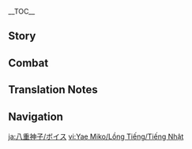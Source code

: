 {{CharacterTabs}}
{{LanguageTabs}}
__TOC__
==Story==
{{VO/Story
|character           = Yae Miko
|language            = ja
|name                = 八重神子

|vo_01_01_title      = 初めまして…
|vo_01_01_subtitle   = Hello
|vo_01_01_file       = VO_{language}{character} Hello.ogg
|vo_01_01_tx         = 妾は鳴神大社の宮司。此度参ったのは、大社の勅令により汝の一挙一動を見定めるためじゃ…ふふ、そう緊張するでない、ただの建前に過ぎぬ。正当な理由で休暇をとるには、これが必要なんじゃ。ほれ、早く妾に面白いことを見せてくれぬか。
|vo_01_01_rm         = Warawa wa Narukami Ooyashiro no Guuji. Kotabi maitta no wa, Ooyashiro no chokurei ni yori nanji no ikkyoichidou wo misadameru tame ja... Fufu, sou kinchou suru de nai, tada no tatemae ni suginu. Seitou na riyuu de kyuuka wo toru ni wa, kore ga hitsuyou nanja. Hore, hayaku warawa ni omoshiroi koto wo misete kurenu ka.
|vo_02_01_title      = 世間話・小説の題材
|vo_02_01_subtitle   = Chat: Creative Writing
|vo_02_01_file       = VO_{language}{character} Chat - Creative Writing.ogg
|vo_02_01_tx         = 最近の八重堂の小説は、異世界転生ものが多すぎる。ふん、自分たちの世界がそんなにも不満なのじゃろうか。
|vo_02_01_rm         = Saikin no Yae-dou no shousetsu wa, isekai tensei mono ga oosugiru. Fun, jibun-tachi no sekai ga sonna ni mo fuman na no jarou ka.
|vo_02_02_title      = 世間話・物語
|vo_02_02_subtitle   = Chat: Stories
|vo_02_02_file       = VO_{language}{character} Chat - Stories.ogg
|vo_02_02_tx         = 大半の者の一生は、紙に書いても数行にしかならず、そのほとんどが退屈な物語なんじゃ。
|vo_02_02_rm         = Taihan no mono no isshou wa, kami ni kaite mo suugyou ni shika narazu, sono hotondo ga taikutsu na monogatari nanja.
|vo_02_03_title      = 世間話・塵世
|vo_02_03_subtitle   = Chat: Mortal World
|vo_02_03_file       = VO_{language}{character} Chat - Mortal World.ogg
|vo_02_03_tx         = 妾にとって、不変も一種の美。はぁ…じゃが、俗世とはいつまでも変わらぬまま続くものではない…
|vo_02_03_rm         = Warawa ni totte, fuhen mo isshu no bi. Haa... ja ga, zokuse to wa itsu made mo kawaranu mama tsudzuku mono de wa nai...
|vo_03_01_title      = 雨の日…
|vo_03_01_subtitle   = When It Rains
|vo_03_01_file       = VO_{language}{character} When It Rains.ogg
|vo_03_01_tx         = 雨が降ると、全身の毛髪がびしょ濡れになってしまう…
|vo_03_01_rm         = Ame ga furu to, zenshin no mouhatsu ga bishonure ni natte shimau...
|vo_03_02_title      = 雷の日…
|vo_03_02_subtitle   = When Thunder Strikes
|vo_03_02_file       = VO_{language}{character} When Thunder Strikes.ogg
|vo_03_02_tx         = みな雷を恐れているようじゃが、妾が雷の音を聞いて覚えるのは親近感のみじゃ。
|vo_03_02_rm         = Mina kaminari wo osorete iru you ja ga, warawa ga kaminari no oto wo kiite oboeru no wa shinkinkan nomi ja.
|vo_03_03_title      = 雪の日…
|vo_03_03_subtitle   = When It Snows
|vo_03_03_file       = VO_{language}{character} When It Snows.ogg
|vo_03_03_tx         = まだ霊智が芽生えておらぬ小狐は、餌を求めて雪の中に飛び込むことがままある…ん？妾がそうしているところを見たい…じゃと？ふっ、たわけ。
|vo_03_03_rm         = Mada reichi ga mebaete oranu kogitsune wa, esa wo motomete yuki no naka ni tobikomu koto ga mama aru... N? Warawa ga sou shite iru tokoro wo mitai... ja to? Fu', tawake.
|vo_04_01_title      = おはよう…
|vo_04_01_subtitle   = Good Morning
|vo_04_01_file       = VO_{language}{character} Good Morning.ogg
|vo_04_01_tx         = おはよう。なんじゃその元気のない姿は、よう眠れんかったのか？ふむ…よもや昨晩、悪事を働きにでも行っておったのではなかろうのう？
|vo_04_01_rm         = Ohayou. Nanja sono genki no nai sugata wa, you nemurenkatta no ka? Fumu... Yo mo ya sakuban, akuji wo hataraki ni de mo itte otta no de wa nakarou nou?
|vo_04_02_title      = こんにちは…
|vo_04_02_subtitle   = Good Afternoon
|vo_04_02_file       = VO_{language}{character} Good Afternoon.ogg
|vo_04_02_tx         = ふむ…困ったのう。昼餉は何を食べるとするか…？近頃はずっと油揚げを食してきたゆえ、たまにはさっぱりとしたものが良いのじゃが。そういえば、社奉行家の娘に久しく会っておらぬ。あそこへ行ってあやつの作った菓子でもいただくとしよう。
|vo_04_02_rm         = Fumu... komatta nou. Hiruge wa nani wo taberu to suru ka...? Chikagoro wa zutto aburaage wo shokushite kita yue, tama ni wa sappari to shita mono ga yoi no ja ga. Sou ieba, Sha-bugyou-ke no musume ni hisashiku atte oranu. Asoko he itte ayatsu no tsukutta kashi de mo itadaku to shiyou.
|vo_04_03_title      = こんばんは…
|vo_04_03_subtitle   = Good Evening
|vo_04_03_file       = VO_{language}{character} Good Evening.ogg
|vo_04_03_tx         = 今宵の月はなんと明るいことか。このまま何もせぬのは実に惜しい。妾と一緒に月の下を歩かぬか？嫌とは言わせぬぞ。
|vo_04_03_rm         = Koyoi no tsuki wa nanto akarui koto ka. Kono mama nani mo senu no wa jitsu ni oshii. Warawa to issho ni tsuki no shita wo arukanu ka? Iya to wa iwasenu zo.
|vo_04_04_title      = おやすみ…
|vo_04_04_subtitle   = Good Night
|vo_04_04_file       = VO_{language}{character} Good Night.ogg
|vo_04_04_tx         = そろそろ床に就く時間じゃな。ふふっ、雷鳴も聞こえぬ夜では、ぐっすりと眠ることもできぬ。
|vo_04_04_rm         = Sorosoro toko ni tsuku jikan ja na. Fufu', raimei mo kokenu yoru de wa, gussuri to nemuru koto mo dekinu.
|vo_05_01_title      = 八重神子自身について・永遠
|vo_05_01_subtitle   = About {character}: Eternity
|vo_05_01_file       = VO_{language}{character} About {character} - Eternity.ogg
|vo_05_01_tx         = 永遠とは、己の持っているものを失わぬこと。じゃが別の視点から言えば、さらなる可能性をあきらめることと同じじゃ。この世とは常にそうであり、すべてを手に入れることなど誰にもかなわぬ。
|vo_05_01_rm         = Eien to wa, onore no motte iru mono wo ushinawanu koto. Jaga betsu no shiten kara ieba, sara naru kanousei wo akirameru koto to onaji ja. Kono yo to wa tsune ni sou de ari, subete wo te ni ireru koto nado dare ni mo ka na wa nu.
|vo_05_02_title      = 八重神子自身について・趣味
|vo_05_02_subtitle   = About {character}: Interests
|vo_05_02_file       = VO_{language}{character} About {character} - Interests.ogg
|vo_05_02_tx         = 人間は実に面白い。じゃからこそ、妾は好きなんじゃ。たとえ須臾に過ぎぬ命であっても、眩い光を放つことができる。中には、長い時を経ようと淀むことなく光を持つ者もおる。そのような人生を読むのは、妾にとって大層楽しみなことなんじゃ。
|vo_05_02_rm         = Ningen wa jitsu ni omoshiroi. Ja kara koso, warawa wa suki nanja. Tatoe shuyu ni suginu inochi de atte mo, mabayui hikari wo hanatsu koto ga dekiru. Naka ni wa, nagai toki wo heyou to yodomu koto naku hikari wo motsu mono mo oru. Sono you na jinsei wo yomu no wa, warawa ni totte taisou tanoshimina koto nanja.
|vo_06_01_title      = 作家について…
|vo_06_01_subtitle   = About Us: Authorship
|vo_06_01_file       = VO_{language}{character} About Us - Authorship.ogg
|vo_06_01_tx         = つまらぬ、この本もあの本も、実につまらぬ。はぁ…こやつらは一体どのようにして作家になったのじゃ。そうじゃ、汝の経歴を書き下ろし、八重堂に送ってみてはどうじゃ？きっと妾が楽し…きっとみなに大受けするじゃろう。
|vo_06_01_rm         = Tsumaranu, kono hon mo ano hon mo, jitsu ni tsumaranu. Haa... Koyatsura wa ittai dono you ni shite sakka ni natta no ja. Sou ja, nanji no keireki wo kakioroshi, Yae-dou ni okutte mite wa dou ja? Kitto warawa ga tanoshi... Kitto mina ni oouke suru jarou.
|vo_06_02_title      = 摩耗について…
|vo_06_02_friendship = 6
|vo_06_02_quest      = Omnipresence Over Mortals
|vo_06_02_subtitle   = About Us: Erosion
|vo_06_02_file       = VO_{language}{character} About Us - Erosion.ogg
|vo_06_02_tx         = 己を閉じ込めれば、「摩耗」を早めてしまうやもしれぬ。自分一人しかおらぬ世界で、その目に誰も映さぬのは実に恐ろしいことじゃ…じゃから、汝と妾が一緒にいる時は、互いをその眼に映し合うのを忘れてはならぬぞ。
|vo_06_02_rm         = Onore wo tojikomereba, "mamou" wo hayamete shimau ya moshirenu. Jibun hitori shika oranu sekai de, sono me ni dare mo utsusanu no wa jitsu ni osoroshii koto ja... Jakara, nanji to warawa ga issho ni iru toki wa, tagai wo sono manako ni utsushiau no wo wasurete wa naranu zo.
|vo_07_01_title      = 「神の目」について…
|vo_07_01_friendship = 4
|vo_07_01_subtitle   = About the [[Vision]]
|vo_07_01_file       = VO_{language}{character} About the Vision.ogg
|vo_07_01_tx         = ん？…妾の「神の目」の付け方が好きじゃと？見る目があるではないか。ほれ…触ってみるか？
|vo_07_01_rm         = N? ...Warawa no "Kami no Me" no tsukekata ga suki ja to? Miru me ga aru de wa nai ka. Hore... sawatte miru ka?
|vo_07_02_title      = シェアしたいこと…
|vo_07_02_friendship = 4
|vo_07_02_subtitle   = Something to Share
|vo_07_02_file       = VO_{language}{character} Something to Share.ogg
|vo_07_02_tx         = 油を沸点の八割まで加熱し、豆腐を鍋に沿って入れる。弱火に切り替え、黄金色になるまで揚げてから取り出せば、熱々の油揚げの完成じゃ。この世でこれに勝るものは存在せぬ。ほれ、作り方を教えてやったんじゃ、何を呆けておる？
|vo_07_02_rm         = Abura wo futten no hachiwari made kanetsushi, toufu wo nabe ni sotte ireru. Yowabi ni kirikae, koganeiro ni naru made agete kara toridaseba, atsuatsu no aburaage no kansei ja. Kono yo de kore ni masaru mono wa sonzai se nu. Hora, tsukurikata wo oshiete yattanja, nani wo houkete oru?
|vo_07_03_title      = 興味のあること…
|vo_07_03_subtitle   = Interesting Things
|vo_07_03_file       = VO_{language}{character} Interesting Things.ogg
|vo_07_03_tx         = 鳴神大社にいると毎日のように視界に入るゆえ、時に目障りに思うこともある。じゃが、あの神櫻はすでに、妾の運命と深く関わっておるのじゃ。
|vo_07_03_rm         = Narukami Ooyashiro ni iru to mainichi no you ni shikai ni hairu yue, toki ni mezawari ni omou koto mo aru. Ja ga, ano Shin'ou wa sude ni, warawa no unmei to fukaku kakawatte oru no ja.
|vo_08_01_title      = 雷電将軍について…
|vo_08_01_friendship = 4
|vo_08_01_quest      = Omnipresence Over Mortals
|vo_08_01_subtitle   = About the [[Raiden Shogun]]
|vo_08_01_file       = VO_{language}{character} About the Raiden Shogun.ogg
|vo_08_01_tx         = 本当は外に出たいのに、いつまでも己を一心浄土の中に閉じ込めるなど、まるで自虐そのもの…まあ、ある意味それが、あやつのかわいいらしいところでもあるのじゃがな。
|vo_08_01_rm         = Hontou wa soto ni detai no ni, itsumade mo onore wo isshin joudo no naka ni tojishimeru naro, maru de jigyaku sono mono... Maa, aru imi sore ga, ayatsu no kawaii rashii tokoro de mo aru no ja ga na.
|vo_08_02_title      = 神里綾人について…
|vo_08_02_friendship = 4
|vo_08_02_subtitle   = About [[Kamisato Ayato]]
|vo_08_02_file       = VO_{language}{character} About Kamisato Ayato.ogg
|vo_08_02_tx         = 社奉行家の若造か。幼い頃から我が道を行くような性格じゃった。表向きはいつもニコニコしておったが、内心では何を企んでおるのか分からぬ。癪に障るやつじゃ…ふんっ、妾はやつとは違う、決して同族嫌悪などではないぞ。
|vo_08_02_rm         = Sha-bugyou-ke no wakazou ka. Osanai koro kara waga michi wo iku you na seikaku jatta. Omotemuki wa itsumo nikoniko shite otta ga, naishin de wa nani wo takurande oru no ka wakaranu. Shaku ni sawaru yatsu ja... Fun', warawa wa yatsu to wa chigau, kesshite douzoku ken'o nado de wa nai zo.
|vo_08_03_title      = 神里綾華について…
|vo_08_03_friendship = 4
|vo_08_03_quest      = The Immovable God and the Eternal Euthymia
|vo_08_03_subtitle   = About [[Kamisato Ayaka]]
|vo_08_03_file       = VO_{language}{character} About Kamisato Ayaka.ogg
|vo_08_03_tx         = 社奉行家の小娘のことなら、妾は大好きじゃぞ。何事においても理路整然としておるからのう。じゃが、社奉行はいつも損な役回りを演じておる、かわいそうに。あやつが神里家の者でなかったら、とうに八重堂に引き抜いておったところじゃ。
|vo_08_03_rm         = Sha-bugyou-ke no komusume no koto nara, warawa wa daisuki ja zo. Nanigoto ni oite mo riroseizen to shite oru kara nou. Ja ga, Sha-bugyou wa itsumo sonna yakumawari wo enjite oru, kawaisou ni. Ayatsu ga Kamisato-ke no mono de nakattara, dou ni Yae-dou ni hikinuite otta tokoro ja.
|vo_08_04_title      = 九条裟羅について…
|vo_08_04_friendship = 4
|vo_08_04_subtitle   = About [[Kujou Sara]]
|vo_08_04_file       = VO_{language}{character} About Kujou Sara.ogg
|vo_08_04_tx         = あの頑固頭か…頭の柔軟さでは、あやつの天狗親父と比べて遥かに劣っておる…まあ、なんと言うか、頑固者にも頑固者の良さはあるが…願わくば、神社で妾を呼び止め、影のことをしつこく聞いてくるのはやめてほしいものじゃ。
|vo_08_04_rm         = Ano ganko atama ka... Atama no juunansa de wa, ayatsu no tengu oyaji to kurabete haruka ni ototte oru... Maa, nanto iu ka, gankomono ni mo gankomono no yosa wa aru ga... Negawakuba, jinja de warawa wo yobitome, Ei no koto ni shitsukoku kiite kuru no wa yamete hoshii mono ja.
|vo_08_05_title      = 宵宮について…
|vo_08_05_friendship = 4
|vo_08_05_quest      = The Immovable God and the Eternal Euthymia
|vo_08_05_subtitle   = About [[Yoimiya]]
|vo_08_05_file       = VO_{language}{character} About Yoimiya.ogg
|vo_08_05_tx         = 長野原の花火か、妾にとって一年のうちの数少ない楽しみでもある。聞いたところによると、先日、天領奉行で騒ぎを起こし、敷地内で花火を放ったそうじゃ。ふふっ、九条家の者はきっと怒りで顔を引きつらせておったじゃろうな。それをこの目で見ることができなかったのは実に残念じゃ。
|vo_08_05_rm         = Naganohara no hanabi ka, warawa ni totte ichinen no uchi no kazusukunai tanoshimi de mo aru. Kiita tokoro ni yoru to, senjitsu, Tenryou-bugyou de sawagi wo okoshi, shikichinai de hanabi wo hanatta sou ja. Fufu', Kujou-ke no mono wa kitto ikari de kao wo hikitsurasete otta jarou na. Sore wo kono me de miru koto ga dekinakatta no wa jitsu ni zannen ja.
|vo_08_06_title      = 甘雨について…
|vo_08_06_friendship = 4
|vo_08_06_subtitle   = About [[Ganyu]]
|vo_08_06_file       = VO_{language}{character} About Ganyu.ogg
|vo_08_06_tx         = そういえば、甘雨の姉君には久しく会っておらぬな。稲妻がまだ鎖国をしていなかった頃、璃月と稲妻の間の事務はすべて妾と姉君が受け持っておったんじゃ。姉君は本当に頼りになるお方じゃ。今度璃月へ行く機会があったら、また新鮮なウミレイシを姉君に持っていくとしよう。
|vo_08_06_rm         = Sou ieba, Kan'u no anegimi ni wa hisashiku atte oranu na. Inazuma ga mada sakoku wo shite inakatta koro, Riiyue to Inazuma no aida no jimu wa subete warawa to anegimi ga ukemotte ottanja. Anegimi wa hontou ni tayori ni naru okata ja. Kondo Riiyue he iku kikai ga attara, mata shinsen-na umireishi wo anegimi ni motte iku to shiyou.
|vo_08_07_title      = 珊瑚宮心海について…
|vo_08_07_friendship = 4
|vo_08_07_quest      = Omnipresence Over Mortals
|vo_08_07_subtitle   = About [[Sangonomiya Kokomi]]
|vo_08_07_file       = VO_{language}{character} About Sangonomiya Kokomi.ogg
|vo_08_07_tx         = 今の巫女は、みなかわゆい容姿をしておる。この娘が太平神楽を踊ったら一体どうなることか、群魚すら一緒に踊り回るやもしれぬな。もし妾を「神子お姉さま」と呼んでくれたならば、ふふ…妾は喜んで心得を教えてやるつもりじゃぞ。
|vo_08_07_rm         = Ima no miko wa, mina kawayui youshi wo shite oru. Kono musume ga taihei kagura wo odottara ittai dou naru koto ka, gungyo sura issho ni odorimawaru ya moshirenu na. Moshi warawa wo "Miko-onee-sama" to yonde kureta naraba, fufu... Warawa wa yorokonde kokoroe wo oshiete yaru tsumori ja zo.
|vo_08_08_title      = 国崩について…
|vo_08_08_friendship = 4
|vo_08_08_quest      = Omnipresence Over Mortals
|vo_08_08_hidden     = The Night-Bird Falls at the Curtain's Call
|vo_08_08_subtitle   = About [[Scaramouche|Kunikuzushi]]
|vo_08_08_file       = VO_{language}{character} About Kunikuzushi.ogg
|vo_08_08_tx         = 妾は当時からあれを厄介なやつだと思っておった。じゃがあやつは、自身の創造したものじゃからと手を出したくないと言いおった。こうなると分かっておれば、あやつに黙って処分しておいたというのに。今はもう…ふんっ、まったく厄介な面倒事じゃ。
|vo_08_08_rm         = Warawa wa touji kara are wo yakkaina yatsu da to omotte otta. Jaga ayatsu wa, jishin no souzou shita mono ja kara to te wo dashitakunai to ii otta. Kou naru to wakatte oreba, ayatsu ni damatte shobun shite oita to iu no ni. Ima wa mou... Fun', mattaku yakkai-na mendougoto ja.
|vo_08_09_title      = 荒瀧一斗について…
|vo_08_09_friendship = 4
|vo_08_09_subtitle   = About [[Arataki Itto]]
|vo_08_09_file       = VO_{language}{character} About Arataki Itto.ogg
|vo_08_09_tx         = あやつか、鬼族の妙な若造じゃろ。ふふっ、九条家に迷惑をかけておるらしいな。天領奉行の者は風紀を乱すという理由から、あやつが町に書いた伝言を消そうとしておるが、妾がそれを残すよう頼んだんじゃ。ふふっ、あんなに面白い小鬼、近頃は滅多に見られぬ。
|vo_08_09_rm         = Ayatsu ka, onizoku no myou-na wakazou jaro. Fufu', Kujou-ke ni meiwaku wo kakete oru rashii na. Tenryou-bugyou no mono wa fuuki wo midasu to iu riyuu kara, ayatsu ga machi ni kaita dengou wo kiesou to shite oru ga, warawa ga sore wo nokosu you tanonda n ja. Fufu', anna ni omoshiroi ko'oni, chikagoro wa metta ni mirarenu.
|vo_08_10_title      = ゴローについて…
|vo_08_10_friendship = 4
|vo_08_10_subtitle   = About [[Gorou]]
|vo_08_10_file       = VO_{language}{character} About Gorou.ogg
|vo_08_10_tx         = ゴローのしっぽは色艶もとても綺麗じゃが…やはり妾の毛並みのほうが柔らかいな。ふふん…
|vo_08_10_rm         = Goroo no shippo wa irotsuya mo totemo kirei ja ga... Yahari warawa no kenami no hou ga yawarakai-na. Fufun...
|vo_08_11_title      = 早柚について…
|vo_08_11_friendship = 4
|vo_08_11_subtitle   = About [[Sayu]]
|vo_08_11_file       = VO_{language}{character} About Sayu.ogg
|vo_08_11_tx         = あの背の小さな子は、隠れるのが得意なようじゃな。探すのが大変で小説を読む時間が減ったと、鹿野奈々がしょっちゅう愚痴をこぼしておった。もしや誰かが、密かに早柚を手助けしておるのやもしれぬな…？
|vo_08_11_rm         = Ano se no chiisana ko wa, kakureru no ga tokui-na you ja na. Sagasu no ga taihen de shousetsu wo yomu jikan ga hetta to, kanonana ga shocchau guchi wo koboshite otta. Moshiya dare ka ga, hisoka ni Sayu wo tedasuke shite oru no ya moshirenu na...?
|vo_08_12_title      = 久岐忍について…
|vo_08_12_friendship = 4
|vo_08_12_subtitle   = About [[Kuki Shinobu]]
|vo_08_12_file       = VO_{language}{character} About Kuki Shinobu.ogg
|vo_08_12_tx         = 幸の妹であるこの女子はとても個性的だと聞いた。巫女の家系でありながら、神社から離れ、様々な技術を学んだらしい。それだけに留まらず、璃月にも留学したことがあるそうじゃ。そして最後は、荒瀧派へと加わった…こんなにも面白い女子がおるなら、幸に紹介してもらわねばならぬのう。それに、幸なら妾の頼みを断ることはないじゃろう。
|vo_08_12_rm         = Miyuki no imouto de aru kono onnako wa totemo koseiteki da to kiita. Miko no kakei de arinagara, jinja kara hanare, samazama-na gijutsu wo mananda rashii. Sore dake ni todomarazu, Riiyue ni mo ryuugaku shita koto ga arusou ja. Soshite saigo wa, Arataki-ha he to kuwawatta... Konna ni mo omoshiroi onnako ga orunara, Miyuki ni shoukai shite morawaneba naranu nou. Sore ni, Miyuki nara warawa no tanomi wo kotowaru koto wa nai jarou.
|vo_08_13_title      = 綺良々について…
|vo_08_13_friendship = 4
|vo_08_13_subtitle   = About [[Kirara]]
|vo_08_13_file       = VO_{language}{character} About Kirara.ogg
|vo_08_13_tx         = 近頃は、人間社会に興味を持つ妖怪がますます多くなってきておる。これは良いことなんじゃろうか…ん？妾の見解とな？ふむ、もちろん、皆が楽しければよいと思っておるぞ。それに、自腹で飯を奢ってくれる愛い後輩を嫌うやつなど、おらんじゃろ？
|vo_08_13_rm         = Chikagoro wa, ningen shakai ni kyoumi wo motsu youkai ga masumasu ooku natte kite oru. Kore wa yoi koto nanjarou ka... N? Warawa no kenkai to na? Fumu, mochiron, minna ga tanoshikereba yoi to omotte oru zo. Sore ni, jibara de meshi wo ogotte kureru ui kouhai wo kirau yatsu nado, oranjaro?

|vo_08_14_title      = 夢見月瑞希について・産業競争
|vo_08_14_subtitle   = About [[Yumemizuki Mizuki]]: Business Rivalry
|vo_08_14_friendship = 4
|vo_08_14_file       = VO_{language}{character} About Yumemizuki Mizuki - Business Rivalry.ogg
|vo_08_14_tx         = 「焦燥感や疲労感を抱えてる人は、端から小説を読む気にならない」じゃと？はぁ…八重堂はまたしても失敗したようじゃ。あの「瑞希さん」が認めぬ小説であるということは、まだ面白さに欠けるということ。うちの編集と作家たちにもう少し時間を与えるとしよう。今後も認められぬようであれば…この役立たずな編集長自ら、あやつのために小説を書いてやるしかなさそうじゃ。題名は…ふむ「夢獏記」にしよう。
|vo_08_14_rm         = 

|vo_08_15_title      = 夢見月瑞希について・再会
|vo_08_15_subtitle   = About Yumemizuki Mizuki: Reunion
|vo_08_15_quest      = Dream Eater's Melancholia
|vo_08_15_friendship = 4
|vo_08_15_file       = VO_{language}{character} About Yumemizuki Mizuki - Reunion.ogg
|vo_08_15_tx         = 瑞希が稲妻に帰ってきたばかりの頃、ずっと何か心配事を抱えておるようじゃった。明らかに道端で妾に気づいても、目を逸らしたりしてな。…妾から話しかけなかったのかと？もちろん、そのようなことはしておらん。あの小難しそうにしてる顔をもっと見ていたかったのでな。妾の推測が正しければ、きっとすれ違ったときにあやつはこちらを振り向いて、目を丸くして妾のことを見ていたはずじゃ…その時、妾がもし振り返っていたとしよう。おそらく瑞希のやつは驚いて元の姿に戻り、耳を塞ぎながら逃げていたじゃろう。<br>じゃが今では…「月刊閑事」の読者お便りで、妾の揚げ足を取るようにまでなった。夢喰い獏の成長とは、大したものじゃな。
|vo_08_15_rm         = 

|vo_09_01_title      = 八重神子を知る・1
|vo_09_01_subtitle   = More About {character}: I
|vo_09_01_file       = VO_{language}{character} More About {character} - 01.ogg
|vo_09_01_tx         = 妾のことがもっと知りたいと？断りはせぬが、相互利益を重んじるのが世の常というもの。妾を知りたいのなら、汝のことと交換するのはどうじゃ？
|vo_09_01_rm         = Warawa no koto ga motto shiritai to? Kotori wa senu ga, soudou rieki wo omonjiru no ga yo no tsune to iu mono. Warawa wo shiritai no nara, nanji no koto to koukan suru no wa dou ja?
|vo_09_02_title      = 八重神子を知る・2
|vo_09_02_friendship = 3
|vo_09_02_subtitle   = More About {character}: II
|vo_09_02_file       = VO_{language}{character} More About {character} - 02.ogg
|vo_09_02_tx         = 狐斎宮様は遠出をすると言い、それっきり帰ってこんかった。はぁ…当時の妾は、鳴神大社の面倒事なんぞ引き受けるつもりはなかったのじゃが、宮司になれば好きなだけ油揚げが食べられると言われてのう…なんとも酷い理由じゃ。…うるさくて、面倒な女じゃった…
|vo_09_02_rm         = Kitsune Saiguu-sama wa toude wo suru to ii, sorekkiri kaette konkatta. Haa... Touji no warawa wa, Narukami Ooyashiro no mendougoto nanzo hikiukeru tsumori wa nakatta no ja ga, Guuji ni nareba suki-na dake aburaage ga taberareru to iwarete nou... Nanto mo hidoi riyuu ja. ...Urusakute, mendou-na onna jatta...
|vo_09_03_title      = 八重神子を知る・3
|vo_09_03_friendship = 4
|vo_09_03_quest      = Omnipresence Over Mortals
|vo_09_03_subtitle   = More About {character}: III
|vo_09_03_file       = VO_{language}{character} More About {character} - 03.ogg
|vo_09_03_tx         = 八重堂を立ち上げた当初の動機は、面白い小説を読むためじゃった。じゃが次第に、小説家の疲弊していく姿を見るのが楽しくなってのう…あやつらが締め切りを先延ばしにしようと言ってくるときの言い訳は、汝では到底思いつかぬものじゃろうな。何よりそれは、あやつらが書く小説よりも遥かに面白いものなんじゃ。
|vo_09_03_rm         = Yae-dou wo tachiageta tousho no douki wa, omoshiroi shousetsu wo yomu tame jatta. Ja ga shidai ni, shousetsuka no hihei shite iku sugata wo miru no ga tanoshiku natte nou... Ayatsura ga shimekiri wo sakinobashi ni shiyou to itte kuru toki no iiwake wa, nanji de wa toutei omoitsukanu mono jarou na. Nani yori sore wa, ayatsura ga kaku shousetsu yori mo haruka ni omoshiroi mono nanja.
|vo_09_04_title      = 八重神子を知る・4
|vo_09_04_friendship = 5
|vo_09_04_quest      = Omnipresence Over Mortals
|vo_09_04_subtitle   = More About {character}: IV
|vo_09_04_file       = VO_{language}{character} More About {character} - 04.ogg
|vo_09_04_tx         = いずれにせよ、魔神もいつかは消滅する時が来る。かの者らの物語が時と共にこの世界から消え、二度と人々の記憶に残らないとしたら、それはとても残念なことじゃ。その者たちの物語を書く資格のある者は、優れた思考と執筆力を兼ね備えている必要がある…この世にそのような者がおらぬのならば、育てれば良い…それら物語を書くことのできる作家をな。
|vo_09_04_rm         = Izure ni se yo, majin mo itsuka wa shoumetsu suru toki ga kuru. Kano mono-ra no monogatari ga toki to tomo ni kono sekai kara kie, nido to hitobito no kioku ni nokoranai toshitara, sore wa totemo zannen-na koto ja. Sono mono-tachi no monogatari wo kaku shikaku no aru mono wa, sugareta shikou to shippitsuryoku wo kanesonaete iru hitsuyou ga aru... Kono yo ni sono you-na mono ga oranu no naraba, sodatereba yoi... Sorera monogatari wo kaku koto no dekiru sakka wo na.
|vo_09_05_title      = 八重神子を知る・5
|vo_09_05_friendship = 6
|vo_09_05_quest      = Omnipresence Over Mortals
|vo_09_05_subtitle   = More About {character}: V
|vo_09_05_file       = VO_{language}{character} More About {character} - 05.ogg
|vo_09_05_tx         = そういえば、妾は数々の小説を読んできたが、自分で書いたことは一度もない。小説を書くのは、やはり手間の掛かることじゃからのう。じゃが、汝の旅が終わり、誰かに物語の記録をしてもらいたいと思った時…もし妾の手が空いておったら…
|vo_09_05_rm         = Sou ieba, warawa wa kazukazu no shousetsu wo yonde kita ga, jibun de kaita koto wa ichido mo nai. Shousetsu wo kaku no wa, yahari tema no kakaru koto jakara nou. Jaga, nanji no tabi ga owari, dare ka ni monogatari no kiroku wo shite moraitai to omotta toki... Moshi warawa no te ga aite ottara...
|vo_10_01_title      = 八重神子の趣味…
|vo_10_01_subtitle   = {character}'s Hobbies
|vo_10_01_file       = VO_{language}{character} Hobbies.ogg
|vo_10_01_tx         = 妾がもっとも好きなのは他人の物語を読むこと。次に好きなのは他人の困った顔を見ることじゃ。この二つが合わされば、ふふっ、相まってさらに面白いぞ。
|vo_10_01_rm         = Warawa ga motto mo sukina no wa tanin no monogatari wo yomu koto. Tsugi ni sukina no wa tanin no komatta kao wo miru koto ja. Kono futatsu ga awasareba, fufu', aimatte sara ni omoshiroi zo.
|vo_10_02_title      = 八重神子の悩み…
|vo_10_02_quest      = Omnipresence Over Mortals
|vo_10_02_subtitle   = {character}'s Troubles
|vo_10_02_file       = VO_{language}{character} Troubles.ogg
|vo_10_02_tx         = 安定した日々を送るのは実につまらぬ…
|vo_10_02_rm         = Antei shita hibi wo okuru no wa jitsu ni tsumaranu...
|vo_10_03_title      = 好きな食べ物…
|vo_10_03_quest      = Omnipresence Over Mortals
|vo_10_03_subtitle   = Favorite Food
|vo_10_03_file       = VO_{language}{character} Favorite Food.ogg
|vo_10_03_tx         = 「きつねうどん」を聞いたことはあるか？実はただ油揚げをのせただけのうどんなのじゃが…油揚げにうどん、どうじゃ、聞いただけで美味しそうじゃろう？
|vo_10_03_rm         = "Kitsune Udon" wo kiita koto wa aru ka? Jitsu wa tada aburaage wo noseta dake no udon na no ja ga... Aburaage ni udon, dou ja, kiita dake de oishisou jarou?
|vo_10_04_title      = 嫌いな食べ物…
|vo_10_04_subtitle   = Least Favorite Food
|vo_10_04_file       = VO_{language}{character} Least Favorite Food.ogg
|vo_10_04_tx         = まったくもって、漬物だけは受け入れられぬ。グッピーにしてもキビヤックにしても、酷い臭いじゃ。妾は鳴神大社の宮司として、そのような不潔で不浄なるものを飲み込むことは決してできぬ。
|vo_10_04_rm         = Mattaku motte, tsukemono dake wa ukeirerarenu. Guppii ni shite mo kibiyakku ni shite mo, hidoi kusai ja. Warawa wa Narukami Ooyashiro no Guuji to shite, sono you na fuketsu de fujou naru mono wo nomikomu koto wa kesshite dekinu.

<!-- Receiving a Gift -->
|vo_11_01_title      = 贈り物を受け取る·1
|vo_11_01_subtitle   = Receiving a Gift: I
|vo_11_01_file       = VO_{language}{character} Receiving a Gift - 01.ogg
|vo_11_01_tx         = ほう…童よ、妾の好みをよく知っておるようじゃな。
|vo_11_01_rm         = Hou... Wappa yo, warawa no konomi wo yoku shitteoru you ja na.
|vo_11_02_title      = 贈り物を受け取る·2
|vo_11_02_subtitle   = Receiving a Gift: II
|vo_11_02_file       = VO_{language}{character} Receiving a Gift - 02.ogg
|vo_11_02_tx         = 汝の手作りならば、口にしてみるか。ふふっ…
|vo_11_02_rm         = Nanji no tedzukuri naraba, kuchi ni shite miru ka. Fufu'...
|vo_11_03_title      = 贈り物を受け取る·3
|vo_11_03_subtitle   = Receiving a Gift: III
|vo_11_03_file       = VO_{language}{character} Receiving a Gift - 03.ogg
|vo_11_03_tx         = まったく…童よ、まだまだ努力が必要じゃな。
|vo_11_03_rm         = Mattaku... Wappa yo, madamada doryoku ga hitsuyou ja na.
|vo_12_01_title      = 誕生日…
|vo_12_01_subtitle   = Birth Date
|vo_12_01_file       = VO_{language}{character} Birth Date.ogg
|vo_12_01_tx         = 今日は汝の誕生日じゃったか…<br>「御歳の祝礼を今ここに迎えん。徒桜の命において、汝が求めんとするもの、汝が願わんとするもの、明神のもと正心をもって、その加護を汝に与えん」<br>うむ、こんなところか。これからも、望むものを手に入れ、万事が順調にいく良き一年になることを祈っておるぞ。
|vo_12_01_rm         = Kyou wa nanji no tanjoubi jatta ka...<br>"Ontoshi no wo ima koko ni mukaen. Adazakura no mei ni oite, nanji ga motomen to suru mono, nanji ga negawan to suru mono, myoujin no moto seishin wo motte, sono kago wo nanji ni ataen"<br>Umu, konna tokoro ka. Kore kara mo, nozomu mono wo te ni ire, banji ga junchou ni iku yoki ichinen ni naru koto wo inotte oru zo.
|vo_13_01_title      = 突破した感想・起
|vo_13_01_ascension  = 1
|vo_13_01_subtitle   = Feelings About Ascension: Intro
|vo_13_01_file       = VO_{language}{character} Feelings About Ascension -  01.ogg
|vo_13_01_tx         = 巫女修行の階位では、一連の修行を終えた後に祝詞を正確に暗唱できれば、「直階」を得られる。人間にとっては簡単じゃが、狐族にとってはもっとも困難といえる部分じゃ…なにせ、狐じゃからのう。
|vo_13_01_rm         = Miko shugyou no kaii de wa, ichiren no shugyou wo oeta ato ni norito wo seikaku ni anshou dekireba, "chokkai" wo erareru. Ningen ni totte wa kantan ja ga, kitsunezoku ni totte wa motto mo konnan to ieru bubun ja... Nanise, kitsune ja kara nou.
|vo_13_02_title      = 突破した感想・承
|vo_13_02_ascension  = 2
|vo_13_02_subtitle   = Feelings About Ascension: Building Up
|vo_13_02_file       = VO_{language}{character} Feelings About Ascension -  02.ogg
|vo_13_02_tx         = 宮司代理になる、つまり「正階」の修行はとても過酷なものじゃ。数々の試練を乗り越え、戒律を守らねばならぬ。この修行において、秘訣はただ一つのみ。夜こっそり盗み食いをする時、バレないようにすることじゃ。
|vo_13_02_rm         = Guuji dairi ni naru, tsumari "seikai" no shugyou wa totemo kakoku-na mono ja. Kazukazu no shiren wo norikoe, kairitsu wo mamoraneba naranu. Kono shugyou ni oite, hiketsu wa tada hitotsu no mi. Yoru kossori nusumigui wo suru toki, bare nai tou ni suru koto ja.
|vo_13_03_title      = 突破した感想・転
|vo_13_03_ascension  = 4
|vo_13_03_subtitle   = Feelings About Ascension: Climax
|vo_13_03_file       = VO_{language}{character} Feelings About Ascension -  03.ogg
|vo_13_03_tx         = 「明階」にまで上がるには、世を見定めることのできる天地明察の境地に達する必要がある。この境地に達すれば、一般的には神の目が授与され、普通の狐族を遥かに超える寿命を得ることとなる。
|vo_13_03_rm         = "Meikai" ni made agaru ni wa, yo ni misadameru koto no dekiru tenchi meisatsu no kyouchi ni tassuru hitsuyou ga aru. Kono kyouchi ni tassureba, ippanteki ni wa Kami no Me ga juyo sare, futsuu no kitsunezoku wo haruka ni koeru jumyou wo eru koto to naru.
|vo_13_04_title      = 突破した感想・結
|vo_13_04_ascension  = 6
|vo_13_04_quest      = Omnipresence Over Mortals
|vo_13_04_subtitle   = Feelings about Ascension: Conclusion
|vo_13_04_file       = VO_{language}{character} Feelings About Ascension -  04.ogg
|vo_13_04_tx         = 鳴神大社の「浄階」は、昔から鳴神大社の宮司のみが持つものじゃ。「浄階」は栄誉称号に似たようなもので、実力とは関係がない。じゃが、実力においても最強の妾が「浄階」を名乗るのは、そう間違ってはおらぬことじゃろう。
|vo_13_04_rm         = Narukami Ooyashiro no "joukai" wa, mukashi no Narukami Ooyashiro no Guuji no mi ga motsu mono ja. "Joukai" wa eiyo shougo ni nita you-na mono de, jitsuryoku to wa kankei ga nai. Ja ga, jitsuryoku ni oite mo saikyou no warawa ga "joukai" wo nanoru no wa, sou machigatte wa oranu koto jarou.
|vo_13_04_tl         = 
}}

==Combat==
{{Combat VO
|character           = Yae Miko
|language            = ja

<!-- Elemental Skill -->
|skill_1_tx          = ''(Dashing Forwards)'' 律令。
|skill_1_rm          = Ritsuryou.
|skill_2_tx          = ''(Dashing Forwards)'' 呪禁。
|skill_2_rm          = Jugon.
|skill_3_tx          = ''(Dashing Forwards)'' 敕。
|skill_3_rm          = Choku.
|skill_4_tx          = ''(Dashing Backwards)'' 具現化せよ。
|skill_4_rm          = Gugenka seyo.
|skill_5_tx          = ''(Dashing Backwards)'' 姿を残さん。
|skill_5_rm          = Sugata wo nokosan.

<!-- Elemental Burst -->
|burst_1_tx          = 真瞳の顕現。
|burst_1_rm          = Shindou no kengen.
|burst_2_tx          = 幽玄なる雷霆。
|burst_2_rm          = Yuugen naru raitei.
|burst_3_tx          = 雷光、いと美しきかな。
|burst_3_rm          = Raikou, ito utsukushiki kana.

<!-- Sprint Start -->
|sprint-s_1_file     = Sprint Start 01,Sprint Start 02,Sprint Start 03

<!-- Sprint End -->

<!-- Deploying Wind Glider -->
|glider_1_file       = Deploying Wind Glider 01,Deploying Wind Glider 02,Deploying Wind Glider 03

<!-- Disengaging Wind Glider -->

<!-- Opening Treasure Chest -->
|chest_1_tx          = 何か面白いものはあったか？
|chest_1_rm          = Nani ka omoshiroi mono wa atta ka?
|chest_2_tx          = これだけとは…
|chest_2_rm          = Kore dake to wa...
|chest_3_tx          = 早く、妾にも見せてくれぬか。
|chest_3_rm          = Hayaku, warawa ni mo misete kurenuka.

<!-- Low HP -->
|low-hp_1_tx         = このままではいかんのう…
|low-hp_1_rm         = Kono mama de wa ikan nou...
|low-hp_2_tx         = 遊んではいられぬ。
|low-hp_2_rm         = Asonde wa irarenu.
|low-hp_3_tx         = さて、本気を出すとするかのう。
|low-hp_3_rm         = Sate, honki wo dasu to suru ka nou.

<!-- Ally at Low HP -->
|ally-low-hp_1_tx    = 無理をするでない。
|ally-low-hp_1_rm    = Muriwo surude nai.
|ally-low-hp_2_tx    = 妾に任せよ。
|ally-low-hp_2_rm    = Warawani makaseyo.

<!-- Fallen -->
|fallen_1_tx         = ふむ、遊びすぎたようじゃな…
|fallen_1_rm         = Fumu, asobisugita you ja na...
|fallen_2_tx         = 惨憺たる結末じゃ…
|fallen_2_rm         = Santan taru ketsumatsu ja...
|fallen_3_tx         = ここで止まれば、永遠は…
|fallen_3_rm         = Koko de tomareba, eien wa...

<!-- Light Hit Taken -->
|hit-l_1_file        = Light Hit Taken 02
|hit-l_1_tx          = その程度か？
|hit-l_1_rm          = Sono teido ka?
|hit-l_2_file        = Light Hit Taken 01,Light Hit Taken 03,Light Hit Taken 04,Light Hit Taken 05,Light Hit Taken 06

<!-- Heavy Hit Taken -->
|hit-h_1_file        = Heavy Hit Taken 02
|hit-h_1_tx          = 面倒じゃのう。
|hit-h_1_rm          = Mendou ja nou.
|hit-h_2_file        = Heavy Hit Taken 01,Heavy Hit Taken 03,Heavy Hit Taken 04,Heavy Hit Taken 05,Heavy Hit Taken 06

<!-- Joining Party -->
|join_1_tx           = やっと妾のことを思い出したか？
|join_1_rm           = Yatto warawa no koto wo omoidashita ka?
|join_2_tx           = 面白きことをしにゆくぞ。
|join_2_rm           = Omoshiroki koto wo shi ni yukuzo.
|join_3_tx           = ふむ、汝からの誘いであれば…よかろう。
|join_3_rm           = Fumu, nanji kara no sasoi de areba... yokarou.

<!-- Character Idles -->

<!-- Light Attack -->
|atk-l_1_file        = Light Attack 01,Light Attack 02,Light Attack 03,Light Attack 04,Light Attack 05,Light Attack 06,Light Attack 07

<!-- Mid Attack -->
|atk-m_1_file        = Mid Attack 01,Mid Attack 02,Mid Attack 03

<!-- Heavy Attack -->
|atk-h_1_file        = Heavy Attack 01,Heavy Attack 02,Heavy Attack 03

<!-- Climbing -->
|climb_1_file        = Climbing 01,Climbing 02,Climbing 03,Climbing 04,Climbing 05

<!-- Climbing Breath -->
|climb-b_1_file      = Climbing Breath 01,Climbing Breath 02,Climbing Breath 03

<!-- Jumping -->
|jump_1_file         = Jumping 01,Jumping 02,Jumping 03,Jumping 04,Jumping 05
}}

==Translation Notes==
{{Reflist|group=TN •}}

==Navigation==
{{Character Navbox|VO-JA}}

[[ja:八重神子/ボイス]]
[[vi:Yae Miko/Lồng Tiếng/Tiếng Nhật]]